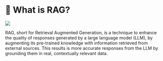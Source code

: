 # 📘 What is RAG?

![](/img/screenshots/10-key-concepts/rag.png)

RAG, short for Retrieval Augmented Generation, is a technique to enhance the quality of responses generated by a large language model (LLM), by augmenting its pre-trained knowledge with information retrieved from external sources. This results is more accurate responses from the LLM by grounding them in real, contextually relevant data. 